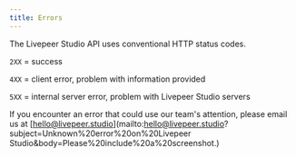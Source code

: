 ```yaml
---
title: Errors
---
```



The Livepeer Studio API uses conventional HTTP status codes.

`2XX` = success

`4XX` = client error, problem with information provided

`5XX` = internal server error, problem with Livepeer Studio servers

If you encounter an error that could use our team's attention, please email us at [hello@livepeer.studio](mailto:hello@livepeer.studio?subject=Unknown%20error%20on%20Livepeer Studio&body=Please%20include%20a%20screenshot.)
